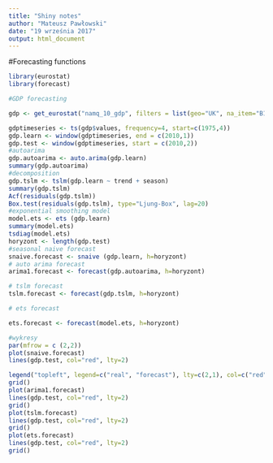 ```yaml
---
title: "Shiny notes"
author: "Mateusz Pawłowski"
date: "19 września 2017"
output: html_document
---
```


#Forecasting functions

```r
library(eurostat)
library(forecast)

#GDP forecasting

gdp <- get_eurostat("namq_10_gdp", filters = list(geo="UK", na_item="B1GQ", unit="CP_MEUR", s_adj="NSA"))

gdptimeseries <- ts(gdp$values, frequency=4, start=c(1975,4))
gdp.learn <- window(gdptimeseries, end = c(2010,1))
gdp.test <- window(gdptimeseries, start = c(2010,2))
#autoarima
gdp.autoarima <- auto.arima(gdp.learn)
summary(gdp.autoarima)
#decomposition
gdp.tslm <- tslm(gdp.learn ~ trend + season)
summary(gdp.tslm)
Acf(residuals(gdp.tslm))
Box.test(residuals(gdp.tslm), type="Ljung-Box", lag=20)
#exponential smoothing model
model.ets <- ets (gdp.learn)
summary(model.ets)
tsdiag(model.ets)
horyzont <- length(gdp.test)
#seasonal naive forecast
snaive.forecast <- snaive (gdp.learn, h=horyzont)
# auto arima forecast
arima1.forecast <- forecast(gdp.autoarima, h=horyzont)

# tslm forecast
tslm.forecast <- forecast(gdp.tslm, h=horyzont)

# ets forecast

ets.forecast <- forecast(model.ets, h=horyzont)

#wykresy
par(mfrow = c (2,2))
plot(snaive.forecast)
lines(gdp.test, col="red", lty=2)

legend("topleft", legend=c("real", "forecast"), lty=c(2,1), col=c("red", "blue"))
grid()
plot(arima1.forecast)
lines(gdp.test, col="red", lty=2)
grid()
plot(tslm.forecast)
lines(gdp.test, col="red", lty=2)
grid()
plot(ets.forecast)
lines(gdp.test, col="red", lty=2)
grid()

```

